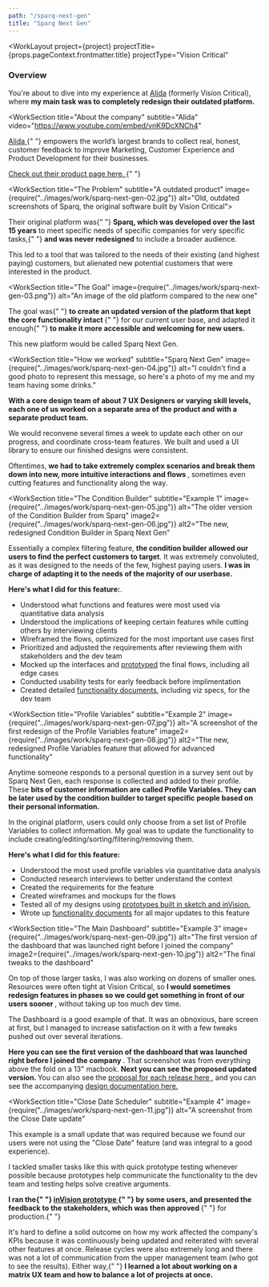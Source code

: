 ```yaml
---
path: "/sparq-next-gen"
title: "Sparq Next Gen"
---
```





<WorkLayout
  project={project}
  projectTitle={props.pageContext.frontmatter.title}
  projectType="Vision Critical"
>
<SEO title={props.pageContext.frontmatter.title} />
<WorkIntro>
  <h3>Overview</h3>
  <p>
    You're about to dive into my experience at <a href="https://www.alida.com/" target="_blank" rel="noreferrer noopener">Alida</a> (formerly Vision Critical), where <strong>my main task was to completely redesign their outdated platform.</strong>
  </p>
</WorkIntro>

<WorkSection
  title="About the company"
  subtitle="Alida"
  video="https://www.youtube.com/embed/vnK9DcXNCh4"
>
  <p>
    <a
      href="https://www.alida.com/"
      target="_blank"
      rel="noreferrer noopener">
      Alida
    </a>{" "}
    empowers the world’s largest brands to collect real, honest, customer
    feedback to improve Marketing, Customer Experience and Product Development
    for their businesses.
  </p>
  
  <p>
    <a
      href="https://www.alida.com/alida-sparq"
      target="_blank"
      rel="noreferrer noopener"
    >
      Check out their product page here.
    </a>{" "}
  </p>
</WorkSection>

<WorkSection
  title="The Problem"
  subtitle="A outdated product"
  image={require("../images/work/sparq-next-gen-02.jpg")}
  alt="Old, outdated screenshots of Sparq, the original software built by Vision Critical">
  <p>
    Their original platform was{" "}
    <strong>Sparq, which was developed over the last 15 years</strong> to meet
    specific needs of specific companies for very specific tasks,{" "}
    <strong>and was never redesigned</strong> to include a broader audience.
  </p>
  <p>
    This led to a tool that was tailored to the needs of their existing (and highest paying)
    customers, but alienated new potential customers that were interested in the product.
  </p>
</WorkSection>

<WorkSection
  title="The Goal"
  image={require("../images/work/sparq-next-gen-03.png")}
  alt="An image of the old platform compared to the new one"
>
  <p>
    The goal was{" "}
    <strong>
      to create an updated version of the platform that kept the core
      functionality intact
    </strong>{" "}
    for our current user base, and adapted it enough{" "}
    <strong>to make it more accessible and welcoming for new users.</strong>
  </p>
  <p>This new platform would be called Sparq Next Gen.</p>
</WorkSection>

<WorkSection
  title="How we worked"
  subtitle="Sparq Next Gen"
  image={require("../images/work/sparq-next-gen-04.jpg")}
  alt="I couldn't find a good photo to represent this message, so here's a photo of my me and my team having some drinks."
>
  <p>
    <strong>
        With a core design team of about 7 UX Designers or varying skill levels, each one of us worked on a separate area of the
        product and with a separate product team.
    </strong>
  </p>

<p>
  We would reconvene several times a week to update each other on our progress,
  and coordinate cross-team features. We built and used a UI library to ensure our
  finished designs were consistent.
</p>

  <p>
    Oftentimes, <strong>
        we had to take extremely complex scenarios and break them down into new,
        more intuitive interactions and flows
    </strong>, sometimes even cutting features and functionality along the way.
  </p>
</WorkSection>

<WorkSection
  title="The Condition Builder"
  subtitle="Example 1"
  image={require("../images/work/sparq-next-gen-05.jpg")}
  alt="The older version of the Condition Builder from Sparq"
  image2={require("../images/work/sparq-next-gen-06.jpg")}
  alt2="The new, redesigned Condition Builder in Sparq Next Gen"
>
  <p>
    Essentially a complex filtering feature, <strong>the condition builder allowed our users to find the perfect customers to target</strong>. It was extremely convoluted, as it was designed to the needs of the few, highest paying
    users. <strong>I was in charge of adapting it to the needs of the majority of our userbase.</strong>
  </p>

<p>
  <strong>Here's what I did for this feature:</strong>. 
  </p>
  <ul>
  <li>Understood what functions and features were most used via quantitative data analysis</li>
  <li>Understood the implications of keeping certain features while cutting others by interviewing clients</li>
  <li>Wireframed the flows, optimized for the most important use cases first</li>
  <li>Prioritized and adjusted the requirements after reviewing them with stakeholders and the dev team</li>
  <li>Mocked up the interfaces and <a href="https://invis.io/WV63QOVM2" target="_blank"
    rel="noreferrer noopener">prototyped</a> the final flows, including all edge cases</li>
  <li>Conducted usability tests for early feedback before implimentation</li>
  <li>Created detailed <a
    href="https://invis.io/WV63QOVM2"
    target="_blank"
    rel="noreferrer noopener">functionality documents</a>, including viz specs, for the dev team</li>
</ul>
</WorkSection>

<WorkSection
  title="Profile Variables"
  subtitle="Example 2"
  image={require("../images/work/sparq-next-gen-07.jpg")}
  alt="A screenshot of the first redesign of the Profile Variables feature"
  image2={require("../images/work/sparq-next-gen-08.jpg")}
  alt2="The new, redesigned Profile Variables feature that allowed for advanced functionality"
>
<p>
  Anytime someone responds to a personal question in a survey sent out by Sparq Next Gen, each
  response is collected and added to their profile. These <strong>bits of customer information are called Profile Variables. They can be later used by the condition builder to target specific people based on their personal information.</strong>
</p>

<p>
  In the original platform, users could only choose from a set list of Profile
  Variables to collect information. My goal was to update the functionality to include creating/editing/sorting/filtering/removing them.
</p>

<p>
  <strong>Here's what I did for this feature:</strong>
  </p>
  <ul>
  <li>Understood the most used profile variables via quantitative data analysis</li>
  <li>Conducted research interviews to better understand the context</li>
  <li>Created the requirements for the feature</li>
  <li>Created wireframes and mockups for the flows</li>
  <li>Tested all of my designs using <a
    href="https://invis.io/V25ZZQY7B"
    target="_blank"
    rel="noreferrer noopener"
  >prototypes built in sketch and inVision.</a></li>
  <li>Wrote up <a
    href="https://docs.google.com/document/d/1GrEJBw1o2syjunyHndF7zWQvzi9527yLOe5zbWyUNKQ/edit?usp=sharing"
    target="_blank"
    rel="noreferrer noopener"
  >functionality documents</a> for all major updates to this feature</li>
  </ul>
</WorkSection>

<WorkSection
  title="The Main Dashboard"
  subtitle="Example 3"
  image={require("../images/work/sparq-next-gen-09.jpg")}
  alt="The first version of the dashboard that was launched right before I joined the company"
  image2={require("../images/work/sparq-next-gen-10.jpg")}
  alt2="The final tweaks to the dashboard"
>
<p>
  On top of those larger tasks, I was also working on dozens of smaller ones. Resources were
  often tight at Vision Critical, so <strong>
      I would sometimes redesign features in phases so we could get something in front of our
      users sooner
  </strong>
  , without taking up too much dev time.
</p>

<p>
  The Dashboard is a good example of that. It was an obnoxious, bare screen at
  first, but I managed to increase satisfaction on it with a few tweaks pushed
  out over several iterations.
</p>

<p>
  <strong>
    Here you can see the first version of the dashboard that was launched right
    before I joined the company
  </strong>
  . That screenshot was from everything above the fold on a 13" macbook. <strong>
    Next you can see the proposed updated version.
  </strong> You can also see the <a
    href={require("../images/work/sparq-next-gen-99.jpg")}
    target="_blank"
    rel="noreferrer noopener"
  >
    proposal for each release here
  </a>, and you can see the accompanying <a
    href="https://docs.google.com/document/d/1DWQ0-PDKNtIj81p59brabztY3XwB5I4-bc3JaoWFnos/edit?usp=sharing"
    target="_blank"
    rel="noreferrer noopener"
  >
    design documentation here.
  </a>
</p>

</WorkSection>

<WorkSection
  title="Close Date Scheduler"
  subtitle="Example 4"
  image={require("../images/work/sparq-next-gen-11.jpg")}
  alt="A screenshot from the Close Date update"
>


<p>
  This example is a small update that was required because we found our users were not using the "Close Date" feature (and was integral to a good experience).
</p>
<p>
 I tackled smaller tasks like this with quick prototype testing whenever possible because prototypes help communicate the functionality to the dev team and testing helps solve creative arguments.
</p>

<p>
  <strong>
    I ran the{" "}
    <a
      href="https://invis.io/K861KLFC6"
      target="_blank"
      rel="noreferrer noopener"
    >
      inVision prototype
    </a>{" "}
    by some users, and presented the feedback to the stakeholders, which was then approved
  </strong>{" "}
  for production.{" "}
</p>

</WorkSection>

<NextSteps title="Outcome">
  <p>
    It's hard to define a solid outcome on how my work affected the company's
    KPIs because it was continuously being updated and reiterated with several
    other features at once. Release cycles were also extremely long and there
    was not a lot of communication from the upper management team (who got to see
    the results). Either way,{" "}
    <strong>
      I learned a lot about working on a matrix UX team and how to balance a lot
      of projects at once.
    </strong>
  </p>
</NextSteps>

</WorkLayout>
